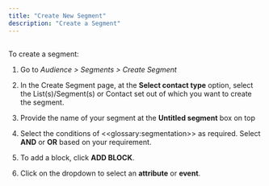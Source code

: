 ```yaml
---
title: "Create New Segment"
description: "Create a Segment"
---
```


## 

To create a segment:

1. Go to _Audience \> Segments \> Create Segment_

2. In the Create Segment page, at the **Select contact type** option, select the List(s)/Segment(s) or Contact set out of which you want to create the segment.

3. Provide the name of your segment at the **Untitled segment** box on top

4. Select the conditions of \<\<glossary:segmentation\>\> as required. Select **AND** or **OR** based on your requirement.

5. To add a block, click **ADD BLOCK**.

6. Click on the dropdown to select an **attribute** or **event**.
